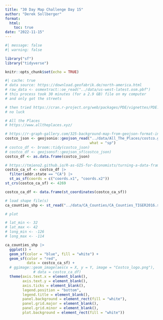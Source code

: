 ```yaml
---
title: "30 Day Map Challenge Day 15"
author: "Derek Sollberger"
format: 
  html:
    toc: true
date: "2022-11-15"
---
```


```r
#| message: false
#| warning: false

library("sf")
library("tidyverse")

knitr::opts_chunk$set(echo = TRUE)
```

```r
#| cache: true
# data source: https://download.geofabrik.de/north-america.html
# raw_data <- osmextract::oe_read("../data/us-west-latest.osm.pbf")
# this process took 30 minutes (for a 2.9 GB) file on my computer
# and only got the streets
```

```r
# then tried https://cran.r-project.org/web/packages/PDE/vignettes/PDE.html
# no luck
```

```r
# All the Places
# https://www.alltheplaces.xyz/

# https://r-graph-gallery.com/325-background-map-from-geojson-format-in-r.html
costco_json <- geojsonio::geojson_read("../data/All_The_Places/costco.geojson",
                                       what = "sp")
# costco_df <- broom::tidy(costco_json)
# costco_df <- geojsonsf::geojson_sf(costco_json)
costco_df <- as.data.frame(costco_json)

# https://tmieno2.github.io/R-as-GIS-for-Economists/turning-a-data-frame-of-points-into-an-sf.html
costco_ca_sf <- costco_df |>
  filter(addr.state == "CA") |>
  st_as_sf(coords = c("coords.x1", "coords.x2"))
st_crs(costco_ca_sf) <- 4269

costco_ca_df <- data.frame(st_coordinates(costco_ca_sf))
```

```r
# load shape file(s)
ca_counties_shp <- st_read("../data/CA_Counties/CA_Counties_TIGER2016.shp")
```

```r
# plot

# lat_min <- 32
# lat_max <- 42
# long_min <- -126
# long_max <- -114

ca_counties_shp |>
  ggplot() +
  geom_sf(color = "blue", fill = "white") +
  geom_sf(color = "red", 
          data = costco_ca_sf) + 
  # ggimage::geom_image(aes(x = X, y = Y, image = "Costco_logo.png"),
             # data = costco_ca_df)
  theme(axis.text.x = element_blank(),
        axis.text.y = element_blank(),
        axis.ticks = element_blank(),
        legend.position = "bottom",
        legend.title = element_blank(),
        panel.background = element_rect(fill = "white"),
        panel.grid.major = element_blank(),
        panel.grid.minor = element_blank(),
        plot.background = element_rect(fill = "white"))
```

